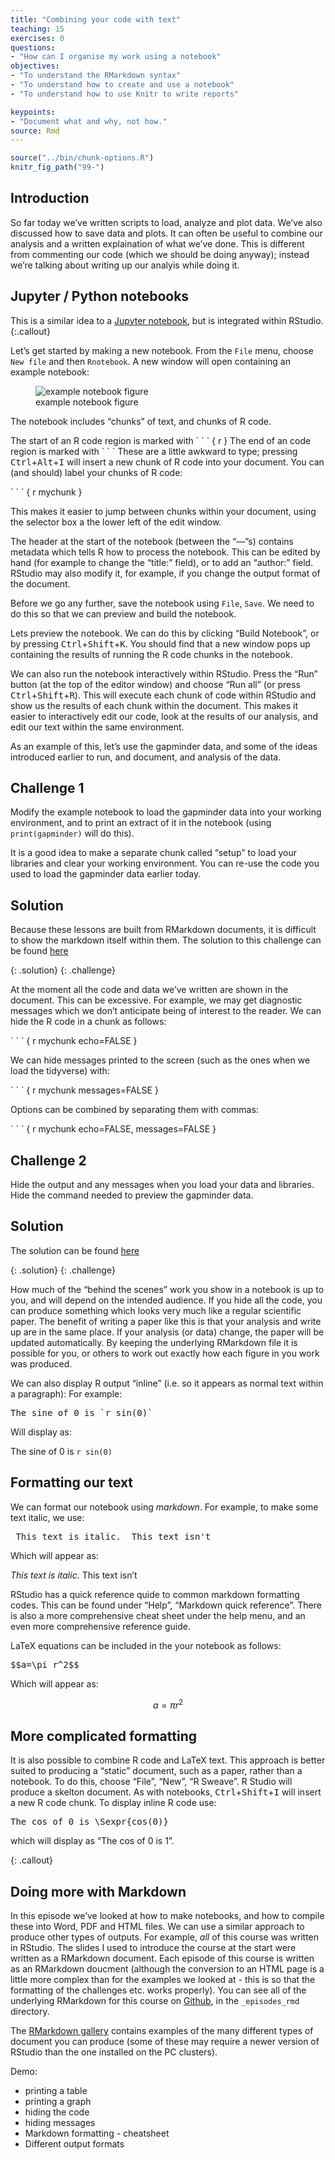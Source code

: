 ```yaml
---
title: "Combining your code with text"
teaching: 15
exercises: 0
questions:
- "How can I organise my work using a notebook"
objectives:
- "To understand the RMarkdown syntax"
- "To understand how to create and use a notebook"
- "To understand how to use Knitr to write reports"

keypoints:
- "Document what and why, not how."
source: Rmd
---
```


```r
source("../bin/chunk-options.R")
knitr_fig_path("99-")
```

## Introduction

So far today we've written scripts to load, analyze and plot data.   We've also discussed how to save data and plots.  It can often be useful to combine our analysis and a written explaination of what we've done.    This is different from commenting our code (which we should be doing anyway); instead we're talking about writing up our analyis while doing it.

## Jupyter / Python notebooks 
This is a similar idea to a [Jupyter notebook](http://jupyter.org/), but is integrated within RStudio.
{:.callout}

Let's get started by making a new notebook.  From the `File` menu, choose `New file` and then `Rnotebook`.   A new window will open containing an example notebook:

![example notebook figure](../fig/99-notebook.png)

The notebook includes "chunks" of text, and chunks of R code.

The start of an R code region is marked with &#96; &#96; &#96; &#123; &#114; &#125; The end of an code region is marked with &#96; &#96; &#96;  These are a little awkward to type; pressing <kbd>Ctrl</kbd>+<kbd>Alt</kbd>+<kbd>I</kbd> will insert a new chunk of R code into your document.  You can (and should) label your chunks of R code:

 &#96; &#96; &#96; &#123; &#114; mychunk &#125; 

This makes it easier to jump between chunks within your document, using the selector box a the lower left of the edit window.

The header at the start of the notebook (between the "---"s) contains metadata which tells R how to process the notebook.  This can be edited by hand (for example to change the "title:" field), or to add an "author: " field.  RStudio may also modify it, for example, if you change the output format of the document.

Before we go any further, save the notebook using `File`, `Save`.  We need to do this so that we can preview and build the notebook.  

Lets preview the notebook.  We can do this by clicking "Build Notebook", or by pressing <kbd>Ctrl</kbd>+<kbd>Shift</kbd>+<kbd>K</kbd>.   You should find that a new window pops up containing the results of running the R code chunks in the notebook.   

We can also run the notebook interactively within RStudio.  Press the "Run" button (at the top of the editor window) and choose "Run all" (or press <kbd>Ctrl</kbd>+<kbd>Shift</kbd>+<kbd>R</kbd>).   This will execute each chunk of code within RStudio and show us the results of each chunk within the document. This makes it easier to interactively edit our code, look at the results of our analysis, and edit our text within the same environment.

As an example of this, let's use the gapminder data, and some of the ideas introduced earlier to
run, and document, and analysis of the data.

## Challenge 1

Modify the example notebook to load the gapminder data into your working environment, and to print an extract of it in the notebook (using `print(gapminder)` will do this).

It is a good idea to make a separate chunk called "setup" to load your libraries and clear your working environment.  You can re-use the code you used to load the gapminder data earlier today.  

## Solution

Because these lessons are built from RMarkdown documents, it is difficult to show the markdown
itself within them.  The solution to this challenge can be found [here]({{ page.root }}/notebooks/challenge1.Rmd)

{: .solution}
{: .challenge}

At the moment all the code and data we've written are shown in the document.  This can be excessive.  For example, we may get diagnostic messages which we don't anticipate being of interest to the reader.  We can hide the R code in a chunk as follows: 

 &#96; &#96; &#96; &#123; &#114; mychunk echo=FALSE &#125; 

We can hide messages printed to the screen (such as the ones when we load the tidyverse) with:

 &#96; &#96; &#96; &#123; &#114; mychunk messages=FALSE &#125; 
 
Options can be combined by separating them with commas:

 &#96; &#96; &#96; &#123; &#114; mychunk echo=FALSE, messages=FALSE &#125; 

## Challenge 2

Hide the output and any messages when you load your data and libraries. Hide the command needed to preview the gapminder data.

## Solution

The solution can be found [here]({{ page.root }}/notebooks/challenge2.Rmd)

{: .solution}
{: .challenge}


How much of the "behind the scenes" work you show in a notebook is up to you, and will depend on the intended audience.   If you hide all the code, you can produce something which looks very much like a regular scientific paper.  The benefit of writing a paper like this is that your analysis and write up are in the same place.   If your analysis (or data) change, the paper will be updated automatically.   By keeping the underlying RMarkdown file it is possible for you, or others to work out exactly how each figure in you work was produced.

We can also display R output "inline" (i.e. so it appears as normal text within a paragraph):  For example:
<pre>
The sine of 0 is `r sin(0)`
</pre>

Will display as:

The sine of 0 is `r sin(0)`



## Formatting our text

We can format our notebook using _markdown_.  For example, to make some text italic, we use:

<pre>
_This text is italic._ This text isn't
</pre>
Which will appear as:

_This text is italic._ This text isn't

RStudio has a quick reference quide to common markdown formatting codes. This can be found under "Help", "Markdown quick reference".  There is also a more comprehensive cheat sheet under the help menu, and an even more comprehensive reference guide.

LaTeX equations can be included in the your notebook as follows:

<pre>
$$a=\pi r^2$$
</pre>

Which will appear as:

$$a=\pi r^2$$





## More complicated formatting

It is also possible to combine R code and LaTeX text.  This approach is better suited to producing a "static" document, such as a paper, rather than a notebook.  To do this, choose "File", "New", "R Sweave".   R Studio will produce a skelton document. As with notebooks, <kbd>Ctrl</kbd>+<kbd>Shift</kbd>+<kbd>I</kbd> will insert a new R code chunk.  To display inline R code use:
<pre>
The cos of 0 is \Sexpr{cos(0)}
</pre>
which will display as "The cos of 0 is 1".

{: .callout}



##  Doing more with Markdown

In this episode we've looked at how to make notebooks, and how to compile these into Word, PDF and HTML files.   We can use a similar approach to produce other types of outputs.  For example, _all_ of this course was written in RStudio.  The slides I used to introduce the course at the start were written as a RMarkdown document.  Each episode of this course is written as an RMarkdown doucment (although the conversion to an HTML page is a little more complex than for the examples we looked at - this is so that the formatting of the challenges etc. works properly).   You can see all of the underlying RMarkdown for this course on [Github](https://github.com/uomresearchit/r-tidyverse-intro/), in the `_episodes_rmd` directory.  

The [RMarkdown gallery](http://rmarkdown.rstudio.com/gallery.html) contains examples of the many different types of document you can produce (some of these may require a newer version of RStudio than the one installed on the PC clusters).


Demo:

* printing a table
* printing a graph
* hiding the code
* hiding messages
* Markdown formatting - cheatsheet
* Different output formats

